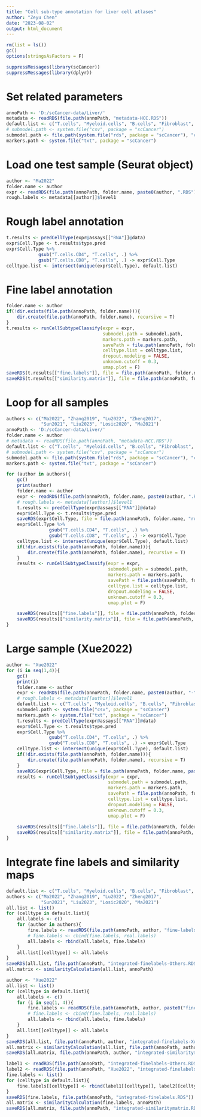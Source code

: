 ```yaml
---
title: "Cell sub-type annotation for liver cell atlases"
author: "Zeyu Chen"
date: "2023-08-02"
output: html_document
---
```



```r
rm(list = ls())
gc()
options(stringsAsFactors = F)
```

```r
suppressMessages(library(scCancer))
suppressMessages(library(dplyr))
```

# Set related parameters
```r
annoPath <- 'D:/scCancer-data/Liver/'
metadata <- readRDS(file.path(annoPath, "metadata-HCC.RDS"))
default.list <- c("T.cells", "Myeloid.cells", "B.cells", "Fibroblast", "Endothelial")
# submodel.path <- system.file("csv", package = "scCancer")
submodel.path <- file.path(system.file("rds", package = "scCancer"), "cellSubtypeTemplates.rds")
markers.path <- system.file("txt", package = "scCancer")
```

# Load one test sample (Seurat object)
```r
author <- "Ma2022"
folder.name <- author
expr <- readRDS(file.path(annoPath, folder.name, paste0(author, ".RDS")))
rough.labels <- metadata[[author]]$level1
```

# Rough label annotation
```r
t.results <- predCellType(expr@assays[["RNA"]]@data)
expr$Cell.Type <- t.results$type.pred
expr$Cell.Type %>%
            gsub("T.cells.CD4", "T.cells", .) %>%
            gsub("T.cells.CD8", "T.cells", .) -> expr$Cell.Type
celltype.list <- intersect(unique(expr$Cell.Type), default.list)
```

# Fine label annotation
```r
folder.name <- author
if(!dir.exists(file.path(annoPath, folder.name))){
    dir.create(file.path(annoPath, folder.name), recursive = T)
}
t.results <- runCellSubtypeClassify(expr = expr,
                                    submodel.path = submodel.path,
                                    markers.path = markers.path,
                                    savePath = file.path(annoPath, folder.name),
                                    celltype.list = celltype.list,
                                    dropout.modeling = FALSE,
                                    unknown.cutoff = 0.3,
                                    umap.plot = F)
saveRDS(t.results[["fine.labels"]], file = file.path(annoPath, folder.name, "fine-labels.RDS"))
saveRDS(t.results[["similarity.matrix"]], file = file.path(annoPath, folder.name, "similarity-matrix.RDS"))
```

# Loop for all samples
```r
authors <- c("Ma2022", "Zhang2019", "Lu2022", "Zheng2017",
             "Sun2021", "Liu2023", "Losic2020", "Ma2021")
annoPath <- 'D:/scCancer-data/Liver/'
folder.name <- author
# metadata <- readRDS(file.path(annoPath, "metadata-HCC.RDS"))
default.list <- c("T.cells", "Myeloid.cells", "B.cells", "Fibroblast", "Endothelial")
# submodel.path <- system.file("csv", package = "scCancer")
submodel.path <- file.path(system.file("rds", package = "scCancer"), "cellSubtypeTemplates.rds")
markers.path <- system.file("txt", package = "scCancer")

for (author in authors){
    gc()
    print(author)
    folder.name <- author
    expr <- readRDS(file.path(annoPath, folder.name, paste0(author, ".RDS")))
    # rough.labels <- metadata[[author]]$level1
    t.results <- predCellType(expr@assays[["RNA"]]@data)
    expr$Cell.Type <- t.results$type.pred
    saveRDS(expr$Cell.Type, file = file.path(annoPath, folder.name, "rough-labels.RDS"))
    expr$Cell.Type %>%
                gsub("T.cells.CD4", "T.cells", .) %>%
                gsub("T.cells.CD8", "T.cells", .) -> expr$Cell.Type
    celltype.list <- intersect(unique(expr$Cell.Type), default.list)
    if(!dir.exists(file.path(annoPath, folder.name))){
        dir.create(file.path(annoPath, folder.name), recursive = T)
    }
    results <- runCellSubtypeClassify(expr = expr,
                                      submodel.path = submodel.path,
                                      markers.path = markers.path,
                                      savePath = file.path(savePath, folder.name),
                                      celltype.list = celltype.list,
                                      dropout.modeling = FALSE,
                                      unknown.cutoff = 0.3,
                                      umap.plot = F)

    saveRDS(results[["fine.labels"]], file = file.path(annoPath, folder.name, "fine-labels.RDS"))
    saveRDS(results[["similarity.matrix"]], file = file.path(annoPath, folder.name, "similarity-matrix.RDS"))
}
```

# Large sample (Xue2022)
```r
author <- "Xue2022"
for (i in seq(1,4)){
    gc()
    print(i)
    folder.name <- author
    expr <- readRDS(file.path(annoPath, folder.name, paste0(author, "-", i, ".RDS")))
    # rough.labels <- metadata[[author]]$level1
    default.list <- c("T.cells", "Myeloid.cells", "B.cells", "Fibroblast", "Endothelial")
    submodel.path <- system.file("csv", package = "scCancer")
    markers.path <- system.file("txt", package = "scCancer")
    t.results <- predCellType(expr@assays[["RNA"]]@data)
    expr$Cell.Type <- t.results$type.pred
    expr$Cell.Type %>%
                gsub("T.cells.CD4", "T.cells", .) %>%
                gsub("T.cells.CD8", "T.cells", .) -> expr$Cell.Type
    celltype.list <- intersect(unique(expr$Cell.Type), default.list)
    if(!dir.exists(file.path(annoPath, folder.name))){
        dir.create(file.path(annoPath, folder.name), recursive = T)
    }
    saveRDS(expr$Cell.Type, file = file.path(annoPath, folder.name, paste0("rough-labels-", i, ".RDS")))
    results <- runCellSubtypeClassify(expr = expr,
                                      submodel.path = submodel.path,
                                      markers.path = markers.path,
                                      savePath = file.path(annoPath, folder.name),
                                      celltype.list = celltype.list,
                                      dropout.modeling = FALSE,
                                      unknown.cutoff = 0.3,
                                      umap.plot = F)
                           
    saveRDS(results[["fine.labels"]], file = file.path(annoPath, folder.name, paste0("fine-labels-", i, ".RDS")))
    saveRDS(results[["similarity.matrix"]], file = file.path(annoPath, folder.name, paste0("similarity-matrix-", i, ".RDS")))
}
```

# Integrate fine labels and similarity maps
```r
default.list <- c("T.cells", "Myeloid.cells", "B.cells", "Fibroblast", "Endothelial")
authors <- c("Ma2022", "Zhang2019", "Lu2022", "Zheng2017",
             "Sun2021", "Liu2023", "Losic2020", "Ma2021")
all.list <- list()
for (celltype in default.list){
    all.labels <- c()
    for (author in authors){
        fine.labels <- readRDS(file.path(annoPath, author, "fine-labels.RDS"))[[celltype]]
        # fine.labels <- cbind(fine.labels, real.labels)
        all.labels <- rbind(all.labels, fine.labels)
    }
    all.list[[celltype]] <- all.labels
}
saveRDS(all.list, file.path(annoPath, "integrated-finelabels-Others.RDS"))
all.matrix <- similarityCalculation(all.list, annoPath)
```

```r
author <- "Xue2022"
all.list <- list()
for (celltype in default.list){
    all.labels <- c()
    for (i in seq(1, 4)){
        fine.labels <- readRDS(file.path(annoPath, author, paste0("fine-labels-", i, ".RDS")))[[celltype]]
        # fine.labels <- cbind(fine.labels, real.labels)
        all.labels <- rbind(all.labels, fine.labels)
    }
    all.list[[celltype]] <- all.labels
}
saveRDS(all.list, file.path(annoPath, author, "integrated-finelabels-Xue2022.RDS"))
all.matrix <- similarityCalculation(all.list, file.path(annoPath, author))
saveRDS(all.matrix, file.path(annoPath, author, "integrated-similaritymatrix-Xue2022.RDS"))
```

```r
label1 <- readRDS(file.path(annoPath, "integrated-finelabels-Others.RDS"))
label2 <- readRDS(file.path(annoPath, "Xue2022", "integrated-finelabels-Xue2022.RDS"))
fine.labels <- list()
for (celltype in default.list){
    fine.labels[[celltype]] <- rbind(label1[[celltype]], label2[[celltype]])
}
saveRDS(fine.labels, file.path(annoPath, "integrated-finelabels.RDS"))
all.matrix <- similarityCalculation(fine.labels, annoPath)
saveRDS(all.matrix, file.path(annoPath, "integrated-similaritymatrix.RDS"))
```

